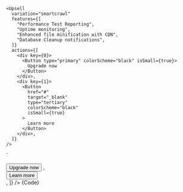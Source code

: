 
    <Upsell
      variation="smartcrawl"
      features={[
        "Performance Test Reporting",
        "Uptime monitoring",
        "Enhanced file minification with CDN",
        "Database Cleanup notifications",
      ]}
      actions={[
        <div key={0}>
          <Button type="primary" colorScheme="black" isSmall={true}>
            Upgrade now
          </Button>
        </div>,
        <div key={1}>
          <Button
            href="#"
            target="_blank"
            type="tertiary"
            colorScheme="black"
            isSmall={true}
          >
            Learn more
          </Button>
        </div>,
      ]}
    />
`

<Section contained={true} border={true} style={{ paddingRight: 0, paddingLeft: 0 }}>
  <Preview wrapper={true}>
    <Upsell
      variation="smartcrawl"
      features={[
				"Performance Test Reporting",
				"Uptime monitoring",
				"Enhanced file minification with CDN",
				"Database Cleanup notifications",
			]}
      actions={[
				<div key={0}>
					<Button type="primary" colorScheme="black" isSmall={true}>
						Upgrade now
					</Button>
				</div>,
				<div key={1}>
					<Button
						href="#"
						target="_blank"
						type="tertiary"
						colorScheme="black"
						isSmall={true}
					>
						Learn more
					</Button>
				</div>,
			]}
    />
  </Preview>

  <Snippet language="js">
    {Code}
  </Snippet>
</Section>

